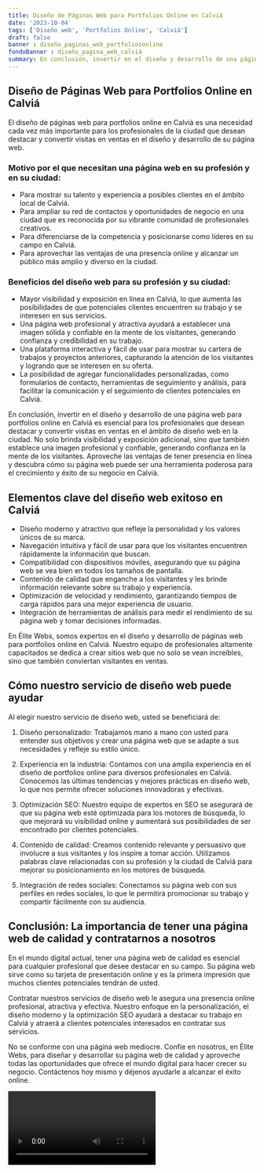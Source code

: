 ```yaml
---
title: Diseño de Páginas Web para Portfolios Online en Calviá
date: '2023-10-04'
tags: ['Diseño web', 'Portfolios Online', 'Calviá']
draft: false
banner : diseño_paginas_web_portfoliosonline
fondoBanner : diseño_pagina_web_calviá
summary: En conclusión, invertir en el diseño y desarrollo de una página web para portfolios online en Calviá es esencial para los profesionales que desean destacar y convertir visitas en ventas en el ámbito de diseño web en la ciudad. No solo brinda visibilidad y exposición adicional, sino que también establece una imagen profesional y confiable, generando confianza en la mente de los visitantes. Aproveche las ventajas de tener presencia en línea y descubra cómo su página web puede ser una herramienta poderosa para el crecimiento y éxito de su negocio en Calviá.
---
```


## Diseño de Páginas Web para Portfolios Online en Calviá
El diseño de páginas web para portfolios online en Calviá es una necesidad cada vez más importante para los profesionales de la ciudad que desean destacar y convertir visitas en ventas en el diseño y desarrollo de su página web.

### Motivo por el que necesitan una página web en su profesión y en su ciudad:
- Para mostrar su talento y experiencia a posibles clientes en el ámbito local de Calviá.
- Para ampliar su red de contactos y oportunidades de negocio en una ciudad que es reconocida por su vibrante comunidad de profesionales creativos.
- Para diferenciarse de la competencia y posicionarse como líderes en su campo en Calviá.
- Para aprovechar las ventajas de una presencia online y alcanzar un público más amplio y diverso en la ciudad.

### Beneficios del diseño web para su profesión y su ciudad:
- Mayor visibilidad y exposición en línea en Calviá, lo que aumenta las posibilidades de que potenciales clientes encuentren su trabajo y se interesen en sus servicios.
- Una página web profesional y atractiva ayudará a establecer una imagen sólida y confiable en la mente de los visitantes, generando confianza y credibilidad en su trabajo.
- Una plataforma interactiva y fácil de usar para mostrar su cartera de trabajos y proyectos anteriores, capturando la atención de los visitantes y logrando que se interesen en su oferta.
- La posibilidad de agregar funcionalidades personalizadas, como formularios de contacto, herramientas de seguimiento y análisis, para facilitar la comunicación y el seguimiento de clientes potenciales en Calviá.

En conclusión, invertir en el diseño y desarrollo de una página web para portfolios online en Calviá es esencial para los profesionales que desean destacar y convertir visitas en ventas en el ámbito de diseño web en la ciudad. No solo brinda visibilidad y exposición adicional, sino que también establece una imagen profesional y confiable, generando confianza en la mente de los visitantes. Aproveche las ventajas de tener presencia en línea y descubra cómo su página web puede ser una herramienta poderosa para el crecimiento y éxito de su negocio en Calviá.

<GifSeo />

<Cta />

## Elementos clave del diseño web exitoso en Calviá

- Diseño moderno y atractivo que refleje la personalidad y los valores únicos de su marca.
- Navegación intuitiva y fácil de usar para que los visitantes encuentren rápidamente la información que buscan.
- Compatibilidad con dispositivos móviles, asegurando que su página web se vea bien en todos los tamaños de pantalla.
- Contenido de calidad que enganche a los visitantes y les brinde información relevante sobre su trabajo y experiencia.
- Optimización de velocidad y rendimiento, garantizando tiempos de carga rápidos para una mejor experiencia de usuario.
- Integración de herramientas de análisis para medir el rendimiento de su página web y tomar decisiones informadas.

En Élite Webs, somos expertos en el diseño y desarrollo de páginas web para portfolios online en Calviá. Nuestro equipo de profesionales altamente capacitados se dedica a crear sitios web que no solo se vean increíbles, sino que también conviertan visitantes en ventas.

## Cómo nuestro servicio de diseño web puede ayudar

Al elegir nuestro servicio de diseño web, usted se beneficiará de:

1. Diseño personalizado: Trabajamos mano a mano con usted para entender sus objetivos y crear una página web que se adapte a sus necesidades y refleje su estilo único.

2. Experiencia en la industria: Contamos con una amplia experiencia en el diseño de portfolios online para diversos profesionales en Calviá. Conocemos las últimas tendencias y mejores prácticas en diseño web, lo que nos permite ofrecer soluciones innovadoras y efectivas.

3. Optimización SEO: Nuestro equipo de expertos en SEO se asegurará de que su página web esté optimizada para los motores de búsqueda, lo que mejorará su visibilidad online y aumentará sus posibilidades de ser encontrado por clientes potenciales.

4. Contenido de calidad: Creamos contenido relevante y persuasivo que involucre a sus visitantes y los inspire a tomar acción. Utilizamos palabras clave relacionadas con su profesión y la ciudad de Calviá para mejorar su posicionamiento en los motores de búsqueda.

5. Integración de redes sociales: Conectamos su página web con sus perfiles en redes sociales, lo que le permitirá promocionar su trabajo y compartir fácilmente con su audiencia.

## Conclusión: La importancia de tener una página web de calidad y contratarnos a nosotros

En el mundo digital actual, tener una página web de calidad es esencial para cualquier profesional que desee destacar en su campo. Su página web sirve como su tarjeta de presentación online y es la primera impresión que muchos clientes potenciales tendrán de usted.

Contratar nuestros servicios de diseño web le asegura una presencia online profesional, atractiva y efectiva. Nuestro enfoque en la personalización, el diseño moderno y la optimización SEO ayudará a destacar su trabajo en Calviá y atraerá a clientes potenciales interesados en contratar sus servicios.

No se conforme con una página web mediocre. Confíe en nosotros, en Élite Webs, para diseñar y desarrollar su página web de calidad y aproveche todas las oportunidades que ofrece el mundo digital para hacer crecer su negocio. Contáctenos hoy mismo y déjenos ayudarle a alcanzar el éxito online.

<Video />

<CtaBot job='Portfolios Online' city='Calviá'/>

<Gmaps query='Calviá+españa+maps' />